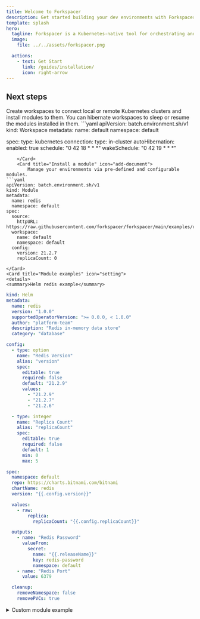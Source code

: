 ```yaml
---
title: Welcome to Forkspacer
description: Get started building your dev environments with Forkspacer.
template: splash
hero:
  tagline: Forkspacer is a Kubernetes-native tool for orchestrating and managing workspaces with modular environments and automation hooks.
  image:
    file: ../../assets/forkspacer.png

  actions:
    - text: Get Start
      link: /guides/installation/
      icon: right-arrow
---
```



## Next steps

<CardGrid stagger>
	<Card title="Create a workspace" icon="pencil">
		Create workspaces to connect local or remote Kubernetes clusters and install modules to them. You can hibernate workspaces to sleep or resume the modules installed in them.
```yaml
apiVersion: batch.environment.sh/v1
kind: Workspace
metadata:
  name: default
  namespace: default

spec:
  type: kubernetes
  connection:
    type: in-cluster
  autoHibernation:
    enabled: true
    schedule: "0 42 18 * * *"
    wakeSchedule: "0 42 19 * * *"
```
	</Card>
	<Card title="Install a module" icon="add-document">
		Manage your environments via pre-defined and configurable modules.
```yaml
apiVersion: batch.environment.sh/v1
kind: Module
metadata:
  name: redis
  namespace: default
spec:
  source:
    httpURL: https://raw.githubusercontent.com/forkspacer/forkspacer/main/examples/redis.yaml
  workspace:
    name: default
    namespace: default
  config:
    version: 21.2.7
    replicaCount: 0
```
	</Card>
	<Card title="Module examples" icon="setting">
	<details>
	<summary>Helm redis example</summary>
```yaml
kind: Helm
metadata:
  name: redis
  version: "1.0.0"
  supportedOperatorVersion: ">= 0.0.0, < 1.0.0"
  author: "platform-team"
  description: "Redis in-memory data store"
  category: "database"

config:
  - type: option
    name: "Redis Version"
    alias: "version"
    spec:
      editable: true
      required: false
      default: "21.2.9"
      values:
        - "21.2.9"
        - "21.2.7"
        - "21.2.6"

  - type: integer
    name: "Replica Count"
    alias: "replicaCount"
    spec:
      editable: true
      required: false
      default: 1
      min: 0
      max: 5

spec:
  namespace: default
  repo: https://charts.bitnami.com/bitnami
  chartName: redis
  version: "{{.config.version}}"

  values:
    - raw:
        replica:
          replicaCount: "{{.config.replicaCount}}"

  outputs:
    - name: "Redis Password"
      valueFrom:
        secret:
          name: "{{.releaseName}}"
          key: redis-password
          namespace: default
    - name: "Redis Port"
      value: 6379

  cleanup:
    removeNamespace: false
    removePVCs: true
```
</details>

  <details>
	<summary>Custom module example</summary>
 ```yaml
 kind: Custom
 metadata:
   name: test
   version: "1.0.0"
   supportedOperatorVersion: ">= 0.0.0, < 1.0.0"
   author: "platform-team"
   description: "Test"
   category: "database"
 
 config:
   - type: integer
     name: "Disk Size"
     alias: "diskSize"
     spec:
       editable: true
       required: false
       default: 10
       min: 10
       max: 50
 
 spec:
   repo:
     file: "https://example.com/plugin.so"
 ```
 </details>
	</Card>
	<Card title="Read the docs" icon="open-book">
		Learn more in [the Forkspacer Docs](/docs/guides/example/).
	</Card>
</CardGrid>
